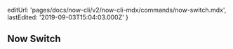 
  editUrl: 'pages/docs/now-cli/v2/now-cli-mdx/commands/now-switch.mdx',
  lastEdited: '2019-09-03T15:04:03.000Z'
}

## Now Switch
